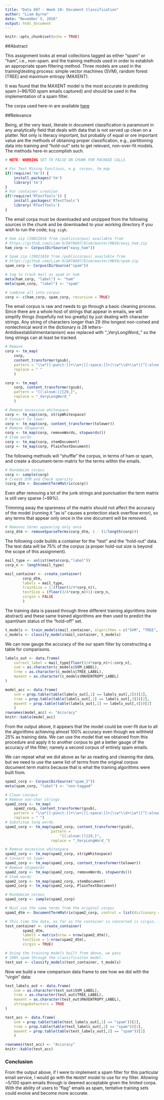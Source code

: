 ```yaml
---
title: "Data 607 - Week 10: Document Classification"
author: "Liam Byrne"
date: "November 5, 2016"
output: html_document
---
```


```r
knitr::opts_chunk$set(echo = TRUE)
```

##Abstract

This assignment looks at email collections tagged as either "spam" or "ham", i.e., non-spam. and the training methods used in order to establish an appropriate spam filtering method. Three models are used in the training\\testing process: simple vector machines (SVM), random forest (TREE) and maximum entropy (MAXENT).

It was found that the MAXENT model is the most accurate in predicting spam (~96/100 spam emails captured) and should be used in the implementation of a spam filter.

The corpa used here-in are available [here](https://spamassassin.apache.org/publiccorpus/)

##Relevance

Being, at the very least, literate in document classification is paramount in any analytically field that deals with data that is not served up clean on a platter. Not only is literacy important, but probably of equal or ore important value are  the methods of obtaining proper classification, e.g.,  partitioning data into training and "hold-out" sets to get relevant, non-over-fit models. The methods here-in accomplish such.

```r
# NOTE: WARNING SET TO FALSE ON CHUNK FOR PACKAGE CALLS

# For Text Mining functions, e.g. corpus, tm_map
if(!require('tm')) {
    install.packages('tm')
    library('tm')
}
# For container creation
if(!require('RTextTools')) {
    install.packages('RTextTools')
    library('RTextTools')
}
```

The email corpa must be downloaded and unzipped from the following sources in the chunk and be downloaded to your working directory if you wish to run the code; `big sigh`.

```r
# Ham zip (20021010 from /publiccorpus) available from
# https://github.com/Liam-O/DATA607/blob/master/HW10/easy_ham.zip
ham_corp <- Corpus(DirSource("easy_ham"))

# Spam zip (20021010 from /publiccorpus) available from
# https://github.com/Liam-O/DATA607/blob/master/HW10/spam.zip
spam_corp <- Corpus(DirSource("spam"))

# tag to track mail as spam or ham
meta(ham_corp, "label") <- "ham"
meta(spam_corp, "label") <- "spam"

# combine all into corpus
corp <- c(ham_corp, spam_corp, recursive = TRUE)
```

The email corpus is raw and needs to go through a basic cleaning process. Since there are a whole host of strings that appear in emails, we will simplify things (hopefully not too greatly) by just dealing with character strings. Any string of characters longer than 29 (the longest non-coined and nontechnical word in the dictionary is 28 letters- Antidisestablishmentarianism) was replaced with "\_VeryLongWord\_" so the long strings can at least be tracked. 

```r
# Remove
corp <- tm_map(
    corp,
    content_transformer(gsub),
    pattern = "\\w*[[:punct:]]+\\w+|[[:space:]]+|\\w*\\d+\\w*|[^[:alnum:]]",
    replace = " "
    )

corp <- tm_map(
    corp, content_transformer(gsub),
    pattern = "[[:alnum:]]{29,}",
    replace = "_VeryLongWord_"
    )

# Remove excessive whitespace
corp <- tm_map(corp, stripWhitespace)
# Convert to lower
corp <- tm_map(corp, content_transformer(tolower))
# Remove Stopwords
corp <- tm_map(corp, removeWords, stopwords())
# Stem words
corp <- tm_map(corp, stemDocument)
corp <- tm_map(corp, PlainTextDocument)
```

The following methods will "shuffle" the corpus, in terms of ham or spam, and create a document-term-matrix for the terms within the emails.

```r
# Randomize corpus
corp <- sample(corp)
# Create DTM and Check sparsity
(corp_dtm <- DocumentTermMatrix(corp))
```

Even after removing a lot of the junk strings and punctuation the term matrix is still very sparse (~99%). 

Trimming away the spareness of the matrix should not affect the accuracy of the model (running it "as is" causes a protection stack overflow error), so any terms that appear only once in the one document will be removed.

```r
# Removes terms appearing only once
corp_dtm <- removeSparseTerms(corp_dtm, 1 - (1/length(corp)))
```

The following code builds a container for the "test" and the "hold-out" data. The test data will be 75% of the corpus (a proper hold-out size is beyond the scope of this assignment). 

```r
mail_type <- unlist(meta(corp,"label"))
corp_n <- length(mail_type)

mail_container <- create_container(
        corp_dtm,
        labels = mail_type,
        trainSize = 1:(floor(3/4*corp_n)),
        testSize = (floor(3/4*corp_n)+1):corp_n,
        virgin = FALSE
        )
```

The training data is passed through three different training algorithms (note abstract) and these same trained algorithms are then used to predict the spam\\ham status of the "hold-off" set.

```r
t_models <- train_models(mail_container, algorithms = c("SVM", "TREE", "MAXENT"))
c_models <- classify_models(mail_container, t_models)
```

We can now gauge the accuracy of the our spam filter by constructing a table for comparisons.

```r
labels_out <- data.frame(
    correct_label = mail_type[floor(3/4*corp_n)+1:corp_n],
    svm = as.character(c_models$SVM_LABEL),
    tree = as.character(c_models$TREE_LABEL),
    maxent = as.character(c_models$MAXENTROPY_LABEL)
)

model_acc <- data.frame(
    svm = prop.table(table(labels_out[,1] == labels_out[,2]))[2],
    tree = prop.table(table(labels_out[,1] == labels_out[,3]))[2],
    maxent = prop.table(table(labels_out[,1] == labels_out[,4]))[2]
    )
rownames(model_acc) <- "Accuracy"
knitr::kable(model_acc)
```

From the output above, it appears that the model could be over-fit due to all the algorithms achieving almost 100% accuracy even though we withheld 25% as training data. We can use the model that we obtained from this procedure and apply it to another corpus to get a better gauge of the accuracy of the filter; namely a second corpus of entirely spam emails.

We can repeat what we did above as far as reading and cleaning the data, but we need to use the same list of terms from  the original corpus document term matrix because that is what the training algorithms were built from.

```r
spam2_corp <- Corpus(DirSource("spam_2"))
meta(spam_corp, "label") <- "non-tagged"

# Clean courpus
# Remove non-char strings
spam2_corp <- tm_map(
    spam2_corp, content_transformer(gsub),
    pattern = "\\w*[[:punct:]]+\\w+|[[:space:]]+|\\w*\\d+\\w*|[^[:alnum:]]",
    replace = " ")
# Substitue long words.
spam2_corp <- tm_map(spam2_corp, content_transformer(gsub),
                     pattern =
                         "[[:alnum:]]{29,}",
                     replace = "_VeryLongWord_")

# Remove excessive whitespace
spam2_corp <- tm_map(spam2_corp, stripWhitespace)
# Convert to lower
spam2_corp <- tm_map(spam2_corp, content_transformer(tolower))
# Remove Stopwords
spam2_corp <- tm_map(spam2_corp, removeWords, stopwords())
# Stem words
spam2_corp <- tm_map(spam2_corp, stemDocument)
spam2_corp <- tm_map(spam2_corp, PlainTextDocument)

# Randomize corpus
spam2_corp <- sample(spam2_corp)

# Must use the same terms from the original corpus
spam2_dtm <- DocumentTermMatrix(spam2_corp, control = list(dictionary = findFreqTerms(corp_dtm)))

# This time the data, as far as the container is concerned is virgin, i.e., unclassified.
test_container <- create_container(
        spam2_dtm,
        labels = matrix(nrow = nrow(spam2_dtm)),
        testSize = 1:nrow(spam2_dtm),
        virgin = TRUE)

# Using the training models built from above, we pass
# 100% spam through the classificaiton model.
test_out <- classify_models(test_container, t_models)
```

Now we build a new comparison data frame to see how we did with the "virgin" data:

```r
test_labels_out <- data.frame(
    svm = as.character(test_out$SVM_LABEL),
    tree = as.character(test_out$TREE_LABEL),
    maxent = as.character(test_out$MAXENTROPY_LABEL),
    stringsAsFactors = TRUE
)

test_acc <- data.frame(
    svm = prop.table(table(test_labels_out[,1] == "spam"))[2],
    tree = prop.table(table(test_labels_out[,2] == "spam"))[2],
    maxent = prop.table(table(test_labels_out[,3] == "spam"))[2]
    )

rownames(test_acc) <- "Accuracy"
knitr::kable(test_acc)
```

### Conclusion

From the output above, if I were to implement a spam filter for this particular email service, I would go with the `MAXENT` model to use for my filter. Allowing ~5/100 spam emails through is deemed acceptable given the limited corpa. With the ability of users to "flag" emails as spam, tentative training sets could evolve and become more accurate.